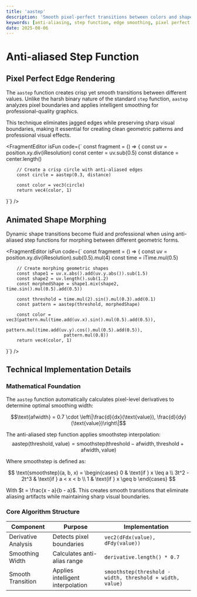 ```yaml
---
title: 'aastep'
description: 'Smooth pixel-perfect transitions between colors and shapes using anti-aliased step function'
keywords: [anti-aliasing, step function, edge smoothing, pixel perfect graphics, visual effects]
date: 2025-08-06
---
```



# Anti-aliased Step Function

## Pixel Perfect Edge Rendering

The `aastep` function creates crisp yet smooth transitions between different values. Unlike the harsh binary nature of the standard `step` function, `aastep` analyzes pixel boundaries and applies intelligent smoothing for professional-quality graphics.

This technique eliminates jagged edges while preserving sharp visual boundaries, making it essential for creating clean geometric patterns and professional visual effects.

<FragmentEditor
        isFun
        code={`
const fragment = () => {
        const uv = position.xy.div(iResolution)
        const center = uv.sub(0.5)
        const distance = center.length()

        // Create a crisp circle with anti-aliased edges
        const circle = aastep(0.3, distance)

        const color = vec3(circle)
        return vec4(color, 1)

}`}
/>

## Animated Shape Morphing

Dynamic shape transitions become fluid and professional when using anti-aliased step functions for morphing between different geometric forms.

<FragmentEditor
        isFun
        code={`
const fragment = () => {
        const uv = position.xy.div(iResolution).sub(0.5).mul(4)
        const time = iTime.mul(0.5)

        // Create morphing geometric shapes
        const shape1 = uv.x.abs().add(uv.y.abs()).sub(1.5)
        const shape2 = uv.length().sub(1.2)
        const morphedShape = shape1.mix(shape2, time.sin().mul(0.5).add(0.5))

        const threshold = time.mul(2).sin().mul(0.3).add(0.1)
        const pattern = aastep(threshold, morphedShape)

        const color = vec3(pattern.mul(time.add(uv.x).sin().mul(0.5).add(0.5)),
                          pattern.mul(time.add(uv.y).cos().mul(0.5).add(0.5)),
                          pattern.mul(0.8))
        return vec4(color, 1)

}`}
/>

## Technical Implementation Details

### Mathematical Foundation

The `aastep` function automatically calculates pixel-level derivatives to determine optimal smoothing width:

$$\text{afwidth} = 0.7 \cdot \left\|\frac{d}{dx}(\text{value}), \frac{d}{dy}(\text{value})\right\|$$

The anti-aliased step function applies smoothstep interpolation:
$$\text{aastep}(\text{threshold}, \text{value}) = \text{smoothstep}(\text{threshold} - \text{afwidth}, \text{threshold} + \text{afwidth}, \text{value})$$

Where smoothstep is defined as:

$$
\text{smoothstep}(a, b, x) = \begin{cases}
0 & \text{if } x \leq a \\
3t^2 - 2t^3 & \text{if } a < x < b \\
1 & \text{if } x \geq b
\end{cases}
$$

With $t = \frac{x - a}{b - a}$. This creates smooth transitions that eliminate aliasing artifacts while maintaining sharp visual boundaries.

### Core Algorithm Structure

| Component           | Purpose                           | Implementation                                            |
| ------------------- | --------------------------------- | --------------------------------------------------------- |
| Derivative Analysis | Detects pixel boundaries          | `vec2(dFdx(value), dFdy(value))`                          |
| Smoothing Width     | Calculates anti-alias range       | `derivative.length() * 0.7`                                |
| Smooth Transition   | Applies intelligent interpolation | `smoothstep(threshold - width, threshold + width, value)` |
